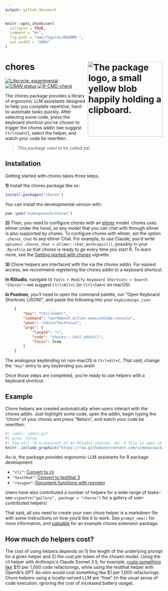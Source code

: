 ```yaml
---
output: github_document
---
```


<!-- README.md is generated from README.Rmd. Please edit that file -->

```r
knitr::opts_chunk$set(
  collapse = TRUE,
  comment = "#>",
  fig.path = "man/figures/README-",
  out.width = "100%"
)
```

# chores <img src="man/figures/logo.png" align="right" height="240" alt="The package logo, a small yellow blob happily holding a clipboard." />

<!-- badges: start -->
[![Lifecycle: experimental](https://img.shields.io/badge/lifecycle-experimental-orange.svg)](https://lifecycle.r-lib.org/articles/stages.html#experimental)
[![CRAN status](https://www.r-pkg.org/badges/version/chores)](https://CRAN.R-project.org/package=chores)
[![R-CMD-check](https://github.com/simonpcouch/chores/actions/workflows/R-CMD-check.yaml/badge.svg)](https://github.com/simonpcouch/chores/actions/workflows/R-CMD-check.yaml)
<!-- badges: end -->

The chores package provides a library of ergonomic LLM assistants designed to help you complete repetitive, hard-to-automate tasks quickly. After selecting some code, press the keyboard shortcut you've chosen to trigger the chores addin (we suggest `Ctrl+Cmd+C`), select the helper, and watch your code be rewritten.

> This package used to be called pal.

## Installation

Getting started with chores takes three steps.

**1)** Install the chores package like so:

``` r
install.packages("chores")
```

You can install the developmental version with:

``` r
pak::pak("simonpcouch/chores")
```

**2)** Then, you need to configure chores with an [ellmer](https://ellmer.tidyverse.org/) model. chores uses ellmer under the hood, so any model that you can chat with through ellmer is also supported by chores. To configure chores with ellmer, set the option `.chores_chat` to any ellmer Chat. For example, to use Claude, you'd write `options(.chores_chat = ellmer::chat_anthropic())`, possibly in your `.Rprofile` so that chores is ready to go every time you start R. To learn more, see the [Getting started with chores](https://simonpcouch.github.io/chores/articles/chores.html) vignette.

**3)** Chore helpers are interfaced with the via the chores addin. For easiest access, we recommend registering the chores addin to a keyboard shortcut.

**In RStudio**, navigate to `Tools > Modify Keyboard Shortcuts > Search "Chores"`---we suggest `Ctrl+Alt+C` (or `Ctrl+Cmd+C` on macOS).

**In Positron**, you'll need to open the command palette, run "Open Keyboard Shortcuts (JSON)", and paste the following into your `keybindings.json`:

```json
    {
        "key": "Ctrl+Cmd+C",
        "command": "workbench.action.executeCode.console",
        "when": "editorTextFocus",
        "args": {
            "langId": "r",
            "code": "chores::.init_addin()",
            "focus": true
        }
    }
```

The analogous keybinding on non-macOS is `Ctrl+Alt+C`. That said, change the `"key"` entry to any keybinding you wish!

Once those steps are completed, you're ready to use helpers with a keyboard shortcut.

## Example

Chore helpers are created automatically when users interact with the chores addin. Just highlight some code, open the addin, begin typing the "chore" of your chores and press "Return", and watch your code be rewritten:

```r
#| label: addin-gif
#| echo: false
#| fig-alt: "A screencast of an RStudio session. An .R file is open in the editor with a function definition. The user selects various subsets of the function and, after selecting from a dropdown menu, the helper assistant converts erroring code and drafts function documentation."
knitr::include_graphics("https://raw.githubusercontent.com/simonpcouch/chores/refs/heads/main/inst/figs/addin.gif")
```

As-is, the package provides ergonomic LLM assistants for R package development:

* `"cli"`: [Convert to cli](https://simonpcouch.github.io/chores/reference/cli_helper.html)
* `"testthat"`: [Convert to testthat 3](https://simonpcouch.github.io/chores/reference/testthat_helper.html)
* `"roxygen"`: [Document functions with roxygen](https://simonpcouch.github.io/chores/reference/roxygen_helper.html)

Users have also contributed a number of helpers for a wide range of tasks--see `vignette("gallery", package = "chores")` for a gallery of user-contributed helpers!

That said, all you need to create your own chore helper is a markdown file with some instructions on how you'd like it to work. See `prompt_new()` for more information, and [palpable](https://github.com/simonpcouch/palpable) for an example chores extension package.

## How much do helpers cost?

The cost of using helpers depends on 1) the length of the underlying prompt for a given helper and 2) the cost per token of the chosen model. Using the cli helper with Anthropic's Claude Sonnet 3.5, for example, [costs something like](https://simonpcouch.github.io/chores/reference/cli_helper.html#cost) \$15 per 1,000 code refactorings, while using the testthat helper with OpenAI's GPT 4o-mini would cost something like \$1 per 1,000 refactorings. Chore helpers using a locally-served LLM are "free" (in the usual sense of code execution, ignoring the cost of increased battery usage).
